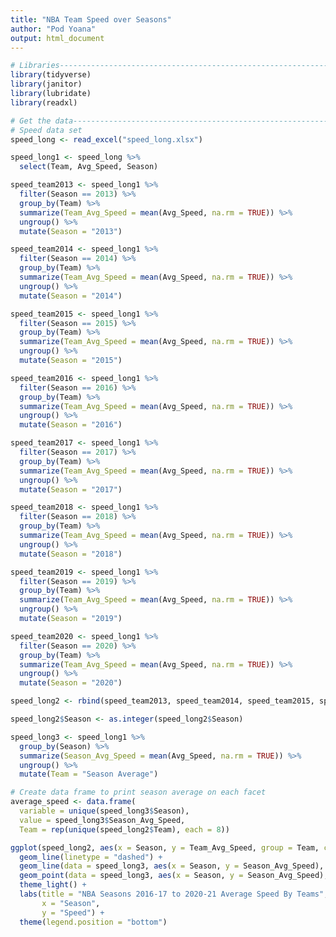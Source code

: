 ```yaml
---
title: "NBA Team Speed over Seasons"
author: "Pod Yoana"
output: html_document
---
```


```r
# Libraries---------------------------------------------------------------------
library(tidyverse)
library(janitor)
library(lubridate)
library(readxl)
```

```r
# Get the data------------------------------------------------------------------
# Speed data set
speed_long <- read_excel("speed_long.xlsx")
```

```r
speed_long1 <- speed_long %>%
  select(Team, Avg_Speed, Season)

speed_team2013 <- speed_long1 %>%
  filter(Season == 2013) %>%
  group_by(Team) %>%
  summarize(Team_Avg_Speed = mean(Avg_Speed, na.rm = TRUE)) %>%
  ungroup() %>%
  mutate(Season = "2013")

speed_team2014 <- speed_long1 %>%
  filter(Season == 2014) %>%
  group_by(Team) %>%
  summarize(Team_Avg_Speed = mean(Avg_Speed, na.rm = TRUE)) %>%
  ungroup() %>%
  mutate(Season = "2014")

speed_team2015 <- speed_long1 %>%
  filter(Season == 2015) %>%
  group_by(Team) %>%
  summarize(Team_Avg_Speed = mean(Avg_Speed, na.rm = TRUE)) %>%
  ungroup() %>%
  mutate(Season = "2015")

speed_team2016 <- speed_long1 %>%
  filter(Season == 2016) %>%
  group_by(Team) %>%
  summarize(Team_Avg_Speed = mean(Avg_Speed, na.rm = TRUE)) %>%
  ungroup() %>%
  mutate(Season = "2016")

speed_team2017 <- speed_long1 %>%
  filter(Season == 2017) %>%
  group_by(Team) %>%
  summarize(Team_Avg_Speed = mean(Avg_Speed, na.rm = TRUE)) %>%
  ungroup() %>%
  mutate(Season = "2017")

speed_team2018 <- speed_long1 %>%
  filter(Season == 2018) %>%
  group_by(Team) %>%
  summarize(Team_Avg_Speed = mean(Avg_Speed, na.rm = TRUE)) %>%
  ungroup() %>%
  mutate(Season = "2018")

speed_team2019 <- speed_long1 %>%
  filter(Season == 2019) %>%
  group_by(Team) %>%
  summarize(Team_Avg_Speed = mean(Avg_Speed, na.rm = TRUE)) %>%
  ungroup() %>%
  mutate(Season = "2019")

speed_team2020 <- speed_long1 %>%
  filter(Season == 2020) %>%
  group_by(Team) %>%
  summarize(Team_Avg_Speed = mean(Avg_Speed, na.rm = TRUE)) %>%
  ungroup() %>%
  mutate(Season = "2020")

speed_long2 <- rbind(speed_team2013, speed_team2014, speed_team2015, speed_team2016, speed_team2017, speed_team2018, speed_team2019, speed_team2020)

speed_long2$Season <- as.integer(speed_long2$Season)

speed_long3 <- speed_long1 %>%
  group_by(Season) %>%
  summarize(Season_Avg_Speed = mean(Avg_Speed, na.rm = TRUE)) %>%
  ungroup() %>%
  mutate(Team = "Season Average")

# Create data frame to print season average on each facet
average_speed <- data.frame(
  variable = unique(speed_long3$Season),
  value = speed_long3$Season_Avg_Speed,
  Team = rep(unique(speed_long2$Team), each = 8))
```

```r
ggplot(speed_long2, aes(x = Season, y = Team_Avg_Speed, group = Team, color = Team)) + 
  geom_line(linetype = "dashed") + 
  geom_line(data = speed_long3, aes(x = Season, y = Season_Avg_Speed), color = "black") + 
  geom_point(data = speed_long3, aes(x = Season, y = Season_Avg_Speed), color = "black") +
  theme_light() + 
  labs(title = "NBA Seasons 2016-17 to 2020-21 Average Speed By Teams",
       x = "Season",
       y = "Speed") +
  theme(legend.position = "bottom")
```